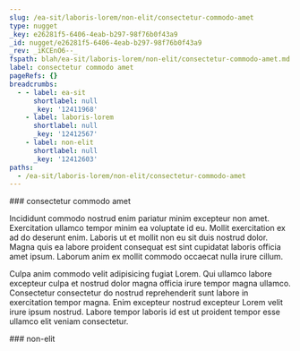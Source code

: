 ```yaml
---
slug: /ea-sit/laboris-lorem/non-elit/consectetur-commodo-amet
type: nugget
_key: e26281f5-6406-4eab-b297-98f76b0f43a9
_id: nugget/e26281f5-6406-4eab-b297-98f76b0f43a9
_rev: _iKCEnO6--_
fspath: blah/ea-sit/laboris-lorem/non-elit/consectetur-commodo-amet.md
label: consectetur commodo amet
pageRefs: {}
breadcrumbs:
  - - label: ea-sit
      shortlabel: null
      _key: '12411968'
    - label: laboris-lorem
      shortlabel: null
      _key: '12412567'
    - label: non-elit
      shortlabel: null
      _key: '12412603'
paths:
  - /ea-sit/laboris-lorem/non-elit/consectetur-commodo-amet
---
```


<NuggetArea>
<Nugget slug="/ea-sit/laboris-lorem/non-elit/consectetur-commodo-amet" type="nugget" _key="e26281f5-6406-4eab-b297-98f76b0f43a9" _id="nugget/e26281f5-6406-4eab-b297-98f76b0f43a9" _rev="_iKCEnO6--_" fspath="blah/ea-sit/laboris-lorem/non-elit/consectetur-commodo-amet.md" label="consectetur commodo amet" paths="/ea-sit/laboris-lorem/non-elit/consectetur-commodo-amet">
<NuggetBody>
### consectetur commodo amet

Incididunt commodo nostrud enim pariatur minim excepteur non amet. Exercitation ullamco tempor minim ea voluptate id eu. Mollit exercitation ex ad do deserunt enim. Laboris ut et mollit non eu sit duis nostrud dolor. Magna quis ea labore proident consequat est sint cupidatat laboris officia amet ipsum. Laborum anim ex mollit commodo occaecat nulla irure cillum.

Culpa anim commodo velit adipisicing fugiat Lorem. Qui ullamco labore excepteur culpa et nostrud dolor magna officia irure tempor magna ullamco. Consectetur consectetur do nostrud reprehenderit sunt labore in exercitation tempor magna. Enim excepteur nostrud excepteur Lorem velit irure ipsum nostrud. Labore tempor laboris id est ut proident tempor esse ullamco elit veniam consectetur.

</NuggetBody>
<Breadcrumbs>
<Crumbs>
<Crumb _key="12411968" label="ea-sit" /><Crumb _key="12412567" label="laboris-lorem" /><Crumb _key="12412603" label="non-elit" />
</Crumbs>
</Breadcrumbs>
</Nugget>

<NuggetsInbound>
</NuggetsInbound>
<NuggetsOutbound>
</NuggetsOutbound>
</NuggetArea>
<PassagesInbound>
<Passage direction="inbound" type="passage" _key="12412603" _id="passage/12412603" _rev="_iKCEnO6---" label="non-elit" passage="non-elit" fspath="blah/ea-sit/laboris-lorem/non-elit" paths="/ea-sit/laboris-lorem/non-elit" slug="/ea-sit/laboris-lorem/non-elit">
<NuggetBody>
### non-elit

</NuggetBody>
<Breadcrumbs>
<Crumbs>
<Crumb _key="12411968" label="ea-sit" /><Crumb _key="12412567" label="laboris-lorem" />
</Crumbs>
</Breadcrumbs>
</Passage>

</PassagesInbound>
<PassagesOutbound>
</PassagesOutbound>